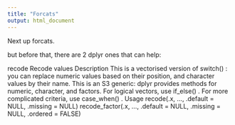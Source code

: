 ```yaml
---
title: "Forcats"
output: html_document
---
```



Next up forcats.

but before that, there are 2 dplyr ones that can help:

recode
Recode values
Description
This is a vectorised version of
switch()
:  you can replace numeric values based on their position,
and character values by their name.  This is an S3 generic:  dplyr provides methods for numeric,
character,  and  factors.   For  logical vectors,  use
if_else()
.   For  more  complicated criteria,  use
case_when()
.
Usage
recode(.x, ..., .default = NULL, .missing = NULL)
recode_factor(.x, ..., .default = NULL, .missing = NULL, .ordered = FALSE)